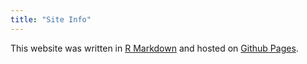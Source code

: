 ```yaml
---
title: "Site Info"
---
```



This website was written in [R Markdown](https://rmarkdown.rstudio.com/) and hosted on [Github Pages](https://pages.github.com/).
